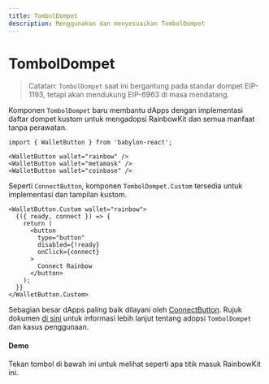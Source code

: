 ```yaml
---
title: TombolDompet
description: Menggunakan dan menyesuaikan TombolDompet
---
```


# TombolDompet

> Catatan: `TombolDompet` saat ini bergantung pada standar dompet EIP-1193, tetapi akan mendukung EIP-6963 di masa mendatang.

Komponen `TombolDompet` baru membantu dApps dengan implementasi daftar dompet kustom untuk mengadopsi RainbowKit dan semua manfaat tanpa perawatan.

```tsx
import { WalletButton } from 'babylon-react';

<WalletButton wallet="rainbow" />
<WalletButton wallet="metamask" />
<WalletButton wallet="coinbase" />
```

Seperti `ConnectButton`, komponen `TombolDompet.Custom` tersedia untuk implementasi dan tampilan kustom.

```tsx
<WalletButton.Custom wallet="rainbow">
  {({ ready, connect }) => {
    return (
      <button
        type="button"
        disabled={!ready}
        onClick={connect}
      >
        Connect Rainbow
      </button>
    );
  }}
</WalletButton.Custom>
```

Sebagian besar dApps paling baik dilayani oleh [ConnectButton](https://www.rainbowkit.com/docs/connect-button). Rujuk dokumen [di sini](https://www.rainbowkit.com/docs/wallet-button) untuk informasi lebih lanjut tentang adopsi `TombolDompet` dan kasus penggunaan.

#### Demo

Tekan tombol di bawah ini untuk melihat seperti apa titik masuk RainbowKit ini.

<WalletButtonDemo />
